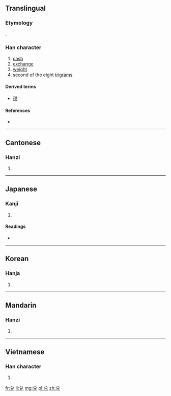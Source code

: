 {{also|兌}}
==Translingual==
{{Hani-forms|兑|[[兌]]}}

===Etymology===
{{Han simp|兌}}.

===Han character===
{{Han char|rn=10|rad=儿|as=05|sn=7|four=|canj=金口竹山 (CRHU), X金口竹山 (XCRHU)|ids=⿱[[丷]][[兄]]}}

# [[cash]]
# [[exchange]]
# [[weight]]
# second of the eight [[w:Bagua|trigrams]]

====Derived terms====
* [[税]]

====References====
* {{Han ref|kx=0125.021|hdz=10271.010|uh=5151|ud=20817}}

----

==Cantonese==

===Hanzi===
{{yue-hanzi|jyut=[[deoi3]]|y=deui3}}

# {{defn|lang=yue|sort=儿05}}

----

==Japanese==

===Kanji===
{{ja-kanji|grade=|rs=儿05}}

# {{defn|lang=ja|sort=儿05}}

====Readings====
* {{ja-readings|on=[[だ]] (da), [[たい]] (tai), [[えい]] (ei)|kun=[[よろこぶ]] (yorokobu)}}

----

==Korean==

===Hanja===
{{ko-hanja|hangeul=[[태]], [[예]]|rv=tae, ye|mr=t'ae, ye}}

# {{defn|lang=ko|sort=儿05}}

----

==Mandarin==

===Hanzi===
{{cmn-hanzi|tra=兌|pin=[[duì]] ([[dui4]])|wg=tui<sup>4</sup>}}

# {{defn|lang=cmn|sort=儿05}}

----

==Vietnamese==

===Han character===
{{vi-hantu|[[đoài]]|rs=儿05}}

# {{defn|lang=vi|sort=儿05}}

[[fr:兑]]
[[li:兑]]
[[mg:兑]]
[[pl:兑]]
[[zh:兑]]